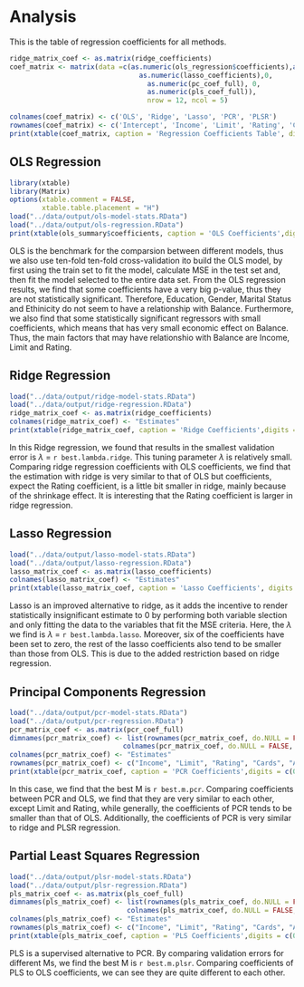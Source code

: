 # Analysis


This is the table of regression coefficients for all methods. 
```r
ridge_matrix_coef <- as.matrix(ridge_coefficients)
coef_matrix <- matrix(data =c(as.numeric(ols_regression$coefficients),as.numeric(ridge_matrix_coef),
                                as.numeric(lasso_coefficients),0, 
                                  as.numeric(pc_coef_full), 0, 
                                  as.numeric(pls_coef_full)), 
                                  nrow = 12, ncol = 5)

colnames(coef_matrix) <- c('OLS', 'Ridge', 'Lasso', 'PCR', 'PLSR')
rownames(coef_matrix) <- c('Intercept', 'Income', 'Limit', 'Rating', 'Cards','Age', 'Education', 'GenderFemale', 'StudentYes','MarriedYes', 'EthnicityAsian', 'EthnicityCaucasian')
print(xtable(coef_matrix, caption = 'Regression Coefficients Table', digits = 4), type = 'latex', comment = FALSE)
```

## OLS Regression

```r
library(xtable)
library(Matrix)
options(xtable.comment = FALSE,
        xtable.table.placement = "H")
load("../data/output/ols-model-stats.RData")
load("../data/output/ols-regression.RData")
print(xtable(ols_summary$coefficients, caption = 'OLS Coefficients',digits = c(0,5,5,5,5)), comment = FALSE)
```

OLS is the benchmark for the comparsion between different models, thus we also use ten-fold ten-fold cross-validation ito build the OLS model, by first using the train set to fit the model, calculate MSE in the test set and, then fit the model selected to the entire data set. From the OLS regression results, we find that some coefficients have a very big p-value, thus they are not statistically significant. Therefore, Education, Gender, Marital Status and Ethinicity do not seem to have a relationship with Balance. Furthermore, we also find that some statistically significant regressors with small coefficients, which means that has very small economic effect on Balance. Thus, the main factors that may have relationshio with Balance are Income, Limit and Rating.

## Ridge Regression

```r
load("../data/output/ridge-model-stats.RData")
load("../data/output/ridge-regression.RData")
ridge_matrix_coef <- as.matrix(ridge_coefficients)
colnames(ridge_matrix_coef) <- "Estimates"
print(xtable(ridge_matrix_coef, caption = 'Ridge Coefficients',digits = c(0,5)), comment = FALSE)
```

In this Ridge regression, we found that results in the smallest validation error is $\lambda$ = `r best.lambda.ridge`. This tuning parameter $\lambda$ is relatively small. Comparing ridge regression coefficients with OLS coefficients, we find that the estimation with ridge is very similar to that of OLS but coefficients, expect the Rating coefficient, is a little bit smaller in ridge, mainly because of the shrinkage effect. It is interesting that the Rating coefficient is larger in ridge regression.

## Lasso Regression
```r
load("../data/output/lasso-model-stats.RData")
load("../data/output/lasso-regression.RData")
lasso_matrix_coef <- as.matrix(lasso_coefficients)
colnames(lasso_matrix_coef) <- "Estimates"
print(xtable(lasso_matrix_coef, caption = 'Lasso Coefficients', digits = c(0,5)), comment = FALSE)
```

Lasso is an improved alternative to ridge, as it adds the incentive to render statistically insignificant estimate to 0 by performing both variable slection and only fitting the data to the variables that fit the MSE criteria.  Here, the $\lambda$ we find is $\lambda$ = `r best.lambda.lasso`. Moreover, six of the coefficients have been set to zero, the rest of the lasso coefficients also tend to be smaller than those from OLS. This is due to the added restriction based on ridge regression. 

## Principal Components Regression

```r
load("../data/output/pcr-model-stats.RData")
load("../data/output/pcr-regression.RData")
pcr_matrix_coef <- as.matrix(pcr_coef_full)
dimnames(pcr_matrix_coef) <- list(rownames(pcr_matrix_coef, do.NULL = FALSE, prefix = "row"),
                            colnames(pcr_matrix_coef, do.NULL = FALSE, prefix = "col"))
colnames(pcr_matrix_coef) <- "Estimates"
rownames(pcr_matrix_coef) <- c("Income", "Limit", "Rating", "Cards", "Age", "Education", "GenderFemale", "StudentYes", "MarriedYes", "EthnicityAsian", "EthnicityCaucasian")
print(xtable(pcr_matrix_coef, caption = 'PCR Coefficients',digits = c(0,5)), comment = FALSE)
```

In this case, we find that the best M is `r best.m.pcr`. Comparing coefficients between PCR and OLS, we find that they are very similar to each other, except Limit and Rating, while generally, the coefficients of PCR tends to be smaller than that of OLS. Additionally, the coefficients of PCR is very similar to ridge and PLSR regression. 

## Partial Least Squares Regression
```r
load("../data/output/plsr-model-stats.RData")
load("../data/output/plsr-regression.RData")
pls_matrix_coef <- as.matrix(pls_coef_full)
dimnames(pls_matrix_coef) <- list(rownames(pls_matrix_coef, do.NULL = FALSE, prefix = "row"),
                             colnames(pls_matrix_coef, do.NULL = FALSE, prefix = "col"))
colnames(pls_matrix_coef) <- "Estimates"
rownames(pls_matrix_coef) <- c("Income", "Limit", "Rating", "Cards", "Age", "Education", "GenderFemale", "StudentYes", "MarriedYes", "EthnicityAsian", "EthnicityCaucasian")
print(xtable(pls_matrix_coef, caption = 'PLS Coefficients',digits = c(0,5)), comment = FALSE)
```

PLS is a supervised alternative to PCR. By comparing validation errors for different Ms, we find the best M is `r best.m.plsr`. Comparing coefficients of PLS to OLS coefficients, we can see they are quite different to each other. 


